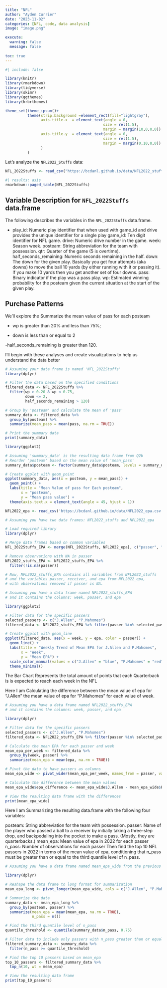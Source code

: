 ```yaml
---
title: "NFL"
author: "Ayden Currier"
date: "2023-11-02"
categories: [NFL, code, data analysis]
image: "image.png"

execute: 
  warning: false
  message: false
  
toc: true
---
```

```r
#| include: false

library(knitr)
library(rmarkdown)
library(tidyverse)
library(skimr)
library(ggthemes)
library(hrbrthemes)

theme_set(theme_ipsum()+
          theme(strip.background =element_rect(fill="lightgray"),
                axis.title.x  = element_text(angle = 0,
                                            size = rel(1.5),
                                            margin = margin(10,0,0,0)),
                axis.title.y  = element_text(angle = 0,
                                            size = rel(1.5),
                                            margin = margin(0,10,0,0))
                )
          )
```

Let's analyze the `NFL2022_Stuffs` data:

```r
NFL_2022Stuffs <- read_csv("https://bcdanl.github.io/data/NFL2022_stuffs.csv")
```


```r
#| results: asis
rmarkdown::paged_table(NFL_2022Stuffs) 
```



## Variable Description for `NFL_2022Stuffs` data.frame

The following describes the variables in the `NFL_2022Stuffs` data.frame.


- play_id: Numeric play identifier that when used with game_id and drive provides the unique identifier for a single play
game_id: Ten digit identifier for NFL game.
drive: Numeric drive number in the game.
week: Season week.
posteam: String abbreviation for the team with possession.
qtr: Quarter of the game (5 is overtime).
half_seconds_remaining: Numeric seconds remaining in the half.
down: The down for the given play.
Basically you get four attempts (aka downs) to move the ball 10 yards (by either running with it or passing it).
If you make 10 yards then you get another set of four downs.
pass: Binary indicator if the play was a pass play.
wp: Estimated winning probability for the posteam given the current situation at the start of the given play.


## Purchase Patterns

We'll explore the Summarize the mean value of pass for each posteam 

- wp is greater than 20% and less than 75%;

- down is less than or equal to 2

-half_seconds_remaining is greater than 120.

I'll begin with these analyses and create visualizations to help us understand the data better

```r
# Assuming your data frame is named 'NFL_2022Stuffs'
library(dplyr)

# Filter the data based on the specified conditions
filtered_data <- NFL_2022Stuffs %>%
  filter(wp > 0.20 & wp < 0.75,
         down <= 2,
         half_seconds_remaining > 120)

# Group by 'posteam' and calculate the mean of 'pass'
summary_data <- filtered_data %>%
  group_by(posteam) %>%
  summarize(mean_pass = mean(pass, na.rm = TRUE))

# Print the summary data
print(summary_data)

```


```r
library(ggplot2)

# Assuming 'summary_data' is the resulting data frame from Q2b
# Reorder 'posteam' based on the mean value of 'mean_pass'
summary_data$posteam <- factor(summary_data$posteam, levels = summary_data$posteam[order(summary_data$mean_pass)])

# Create ggplot with geom_point
ggplot(summary_data, aes(x = posteam, y = mean_pass)) +
  geom_point() +
  labs(title = "Mean Value of pass for Each posteam",
       x = "posteam",
       y = "Mean pass value") +
  theme(axis.text.x = element_text(angle = 45, hjust = 1))

```


```r
NFL2022_epa <- read_csv('https://bcdanl.github.io/data/NFL2022_epa.csv')
```



```r
# Assuming you have two data frames: NFL2022_stuffs and NFL2022_epa

# Load required library
library(dplyr)

# Merge data frames based on common variables
NFL_2022Stuffs_EPA <- merge(NFL_2022Stuffs, NFL2022_epa[, c("passer", "receiver", "epa")],   "passer" = "common_variable", all.x = TRUE)

# Remove observations with NA in passer
NFL2022_stuffs_EPA <- NFL2022_stuffs_EPA %>%
  filter(!is.na(passer))

# Now, NFL2022_stuffs_EPA contains all variables from NFL2022_stuffs
# and the variables passer, receiver, and epa from NFL2022_epa,
# with observations removed if passer is NA.


```



```r
# Assuming you have a data frame named NFL2022_stuffs_EPA
# and it contains the columns: week, passer, and epa

library(ggplot2)

# Filter data for the specific passers
selected_passers <- c("J.Allen", "P.Mahomes")
filtered_data <- NFL2022_stuffs_EPA %>% filter(passer %in% selected_passers)

# Create ggplot with geom_line
ggplot(filtered_data, aes(x = week, y = epa, color = passer)) +
  geom_line() +
  labs(title = "Weekly Trend of Mean EPA for J.Allen and P.Mahomes",
       x = "Week",
       y = "Mean EPA") +
  scale_color_manual(values = c("J.Allen" = "blue", "P.Mahomes" = "red")) +
  theme_minimal()


```

The Bar Chart Represents the total amount of points that each Quarterback is 
is expected to reach each week in the NFL

Here I am Calculating the difference between the mean value of epa for "J.Allen" the mean value of epa for "P.Mahomes" for each value of week.

```r
# Assuming you have a data frame named NFL2022_stuffs_EPA
# and it contains the columns: week, passer, and epa

library(dplyr)

# Filter data for the specific passers
selected_passers <- c("J.Allen", "P.Mahomes")
filtered_data <- NFL2022_stuffs_EPA %>% filter(passer %in% selected_passers)

# Calculate the mean EPA for each passer and week
mean_epa_per_week <- filtered_data %>%
  group_by(week, passer) %>%
  summarize(mean_epa = mean(epa, na.rm = TRUE))

# Pivot the data to have passers as columns
mean_epa_wide <- pivot_wider(mean_epa_per_week, names_from = passer, values_from = mean_epa)

# Calculate the difference between the mean values
mean_epa_wide$epa_difference <- mean_epa_wide$J.Allen - mean_epa_wide$P.Mahomes

# View the resulting data frame with the differences
print(mean_epa_wide)

```

Here I am Summarizing the resulting data.frame with the following four variables:

posteam: String abbreviation for the team with possession.
passer: Name of the player who passed a ball to a receiver by initially taking a three-step drop, and backpedaling into the pocket to make a pass. (Mostly, they are quarterbacks.)
mean_epa: Mean value of epa in 2022 for each passer
n_pass: Number of observations for each passer
Then find the top 10 NFL passers in 2022 in terms of the mean value of epa, conditioning that n_pass must be greater than or equal to the third quantile level of n_pass.

```r
# Assuming you have a data frame named mean_epa_wide from the previous question

library(dplyr)

# Reshape the data frame to long format for summarization
mean_epa_long <- pivot_longer(mean_epa_wide, cols = c("J.Allen", "P.Mahomes"), names_to = "passer", values_to = "mean_epa")

# Summarize the data
summary_data <- mean_epa_long %>%
  group_by(posteam, passer) %>%
  summarize(mean_epa = mean(mean_epa, na.rm = TRUE),
            n_pass = n())

# Find the third quantile level of n_pass
quantile_threshold <- quantile(summary_data$n_pass, 0.75)

# Filter data to include only passers with n_pass greater than or equal to the third quantile level
filtered_summary_data <- summary_data %>%
  filter(n_pass >= quantile_threshold)

# Find the top 10 passers based on mean_epa
top_10_passers <- filtered_summary_data %>%
  top_n(10, wt = mean_epa)

# View the resulting data frame
print(top_10_passers)

```

